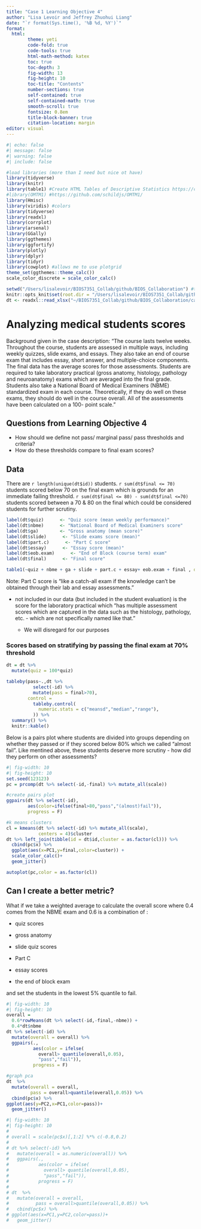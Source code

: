 ```yaml
---
title: "Case 1 Learning Objective 4"
author: "Lisa Levoir and Jeffrey Zhuohui Liang"
date: "`r format(Sys.time(), '%B %d, %Y')`"
format: 
  html:
        theme: yeti
        code-fold: true
        code-tools: true
        html-math-method: katex
        toc: true
        toc-depth: 3
        fig-width: 13
        fig-height: 10
        toc-title: "Contents"
        number-sections: true
        self-contained: true
        self-contained-math: true
        smooth-scroll: true
        fontsize: 0.8em
        title-block-banner: true
        citation-location: margin
editor: visual
---
```


```r
#| echo: false
#| message: false
#| warning: false
#| include: false

#load libraries (more than I need but nice ot have)
library(tidyverse)
library(knitr)
library(table1) #Create HTML Tables of Descriptive Statistics https://cran.r-project.org/web/packages/table1/vignettes/table1-examples.html
#library(OMTM1) #https://github.com/schildjs/OMTM1/
library(Hmisc)
library(viridis) #colors
library(tidyverse)
library(readxl)
library(corrplot)
library(arsenal)
library(GGally)
library(ggthemes)
library(ggfortify)
library(plotly)
library(dplyr)
library(tidyr)
library(cowplot) #allows me to use plotgrid
theme_set(ggthemes::theme_calc())
scale_color_discrete = scale_color_calc()

setwd("/Users/lisalevoir/BIOS7351_Collab/github/BIOS_Collaboration") #this line used to work until I moved this qmd file to my github folder (I need to run this in the console when I switch projects)
knitr::opts_knit$set(root.dir = "/Users/lisalevoir/BIOS7351_Collab/github/BIOS_Collaboration/case1") #this is a global option for knitting
dt <- readxl::read_xlsx("~/BIOS7351_Collab/github/BIOS_Collaboration/case1/Case1.xlsx")
```

# Analyzing medical students scores

Background given in the case description: "The course lasts twelve weeks. Throughout the course, students are assessed in multiple ways, including weekly quizzes, slide exams, and essays. They also take an end of course exam that includes essay, short answer, and multiple-choice components. The final data has the average scores for those assessments. Students are required to take laboratory practical (gross anatomy, histology, pathology and neuroanatomy) exams which are averaged into the final grade. Students also take a National Board of Medical Examiners (NBME) standardized exam in each course. Theoretically, if they do well on these exams, they should do well in the course overall. All of the assessments have been calculated on a 100- point scale."

## Questions from Learning Objective 4

-   How should we define not pass/ marginal pass/ pass thresholds and criteria?
-   How do these thresholds compare to final exam scores?

## Data

There are `r length(unique(dt$id))` students. `r sum(dt$final <= 70)` students scored below 70 on the final exam which is grounds for an immediate failing threshold. `r sum(dt$final <= 80) - sum(dt$final <=70)` students scored between a 70 & 80 on the final which could be considered students for further scrutiny.

```r

label(dt$quiz)      <- "Quiz score (mean weekly performance)"
label(dt$nbme)      <- "National Board of Medical Examiners score"
label(dt$ga)        <- "Gross anatomy (mean score)"
label(dt$slide)      <- "Slide exams score (mean)"
label(dt$part.c)      <- "Part C score"
label(dt$essay)      <- "Essay score (mean)"
label(dt$eob.exam)      <- "End of Block (course term) exam"
label(dt$final)      <- "Final score"

table1(~quiz + nbme + ga + slide + part.c + essay+ eob.exam + final , data=dt, topclass="Rtable1-zebra",)
```

Note: Part C score is "like a catch-all exam if the knowledge can't be obtained through their lab and essay assessments."

-   not included in our data (but included in the student evaluation) is the score for the laboratory practical which "has multiple assessment scores which are captured in the data such as the histology, pathology, etc. - which are not specifically named like that."

    -   We will disregard for our purposes

### Scores based on stratifying by passing the final exam at 70% threshold

```r
dt = dt %>% 
  mutate(quiz = 100*quiz)

tableby(pass~.,dt %>% 
          select(-id) %>% 
          mutate(pass = final>70),
        control = 
          tableby.control(
            numeric.stats = c("meansd","median","range"),
          )) %>% 
  summary() %>% 
  knitr::kable()
```

Below is a pairs plot where students are divided into groups depending on whether they passed or if they scored below 80% which we called "almost fail". Like mentined above, these students deserve more scrutiny - how did they perform on other assessments?

```r
#| fig-width: 10
#| fig-height: 10
set.seed(123123)
pc = prcomp(dt %>% select(-id,-final) %>% mutate_all(scale))

#create pairs plot
ggpairs(dt %>% select(-id),
        aes(color=ifelse(final>80,"pass","(almost)fail")),
        progress = F)
```

```r
#k means clusters
cl = kmeans(dt %>% select(-id) %>% mutate_all(scale),
            centers = 4)$cluster
dt %>% left_join(tibble(id = dt$id,cluster = as.factor(cl))) %>% 
  cbind(pc$x) %>% 
  ggplot(aes(x=PC1,y=final,color=cluster)) +
  scale_color_calc()+
  geom_jitter()

autoplot(pc,color = as.factor(cl))
```

## Can I create a better metric?

What if we take a weighted average to calculate the overall score where 0.4 comes from the NBME exam and 0.6 is a combination of :

-   quiz scores

-   gross anatomy

-   slide quiz scores

-   Part C

-   essay scores

-   the end of block exam

and set the students in the lowest 5% quantile to fail.

```r
#| fig-width: 10
#| fig-height: 10
overall = 
  0.6*rowMeans(dt %>% select(-id,-final,-nbme)) +
  0.4*dt$nbme
dt %>% select(-id) %>% 
  mutate(overall = overall) %>% 
  ggpairs(.,
          aes(color = ifelse(
            overall> quantile(overall,0.05),
            "pass","fail")),
          progress = F)

#graph pca
dt  %>% 
  mutate(overall = overall,
         pass = overall>quantile(overall,0.05)) %>% 
  cbind(pc$x) %>% 
ggplot(aes(y=PC2,x=PC1,color=pass))+
  geom_jitter()
```

```r
#| fig-width: 10
#| fig-height: 10
# 
# overall = scale(pc$x)[,1:2] %*% c(-0.8,0.2) 
# 
# dt %>% select(-id) %>% 
#   mutate(overall = as.numeric(overall)) %>% 
#   ggpairs(.,
#           aes(color = ifelse(
#             overall> quantile(overall,0.05),
#             "pass","fail")),
#           progress = F)
# 
# dt  %>% 
#   mutate(overall = overall,
#          pass = overall>quantile(overall,0.05)) %>% 
#   cbind(pc$x) %>% 
# ggplot(aes(x=PC1,y=PC2,color=pass))+
#   geom_jitter()
```
